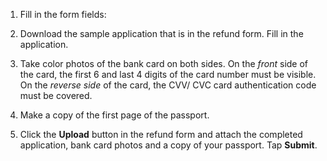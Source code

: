 1. Fill in the form fields:

    <Cut title="Fill in the refund form">

    <YandexForm name="support-survey" src="https://forms.yandex.ru/surveys/13460895.b14e7083ea92ec27b157232f968e6cb6aedb3685/?lang=en&topic1=money&topic3=refund&iframe=1&service=toloka-ai"/>

    </Cut>

1. Download the sample application that is in the refund form. Fill in the application.

1. Take color photos of the bank card on both sides. On the _front_ side of the card, the first 6 and last 4 digits of the card number must be visible. On the _reverse side_ of the card, the CVV/ CVC card authentication code must be covered.

1. Make a copy of the first page of the passport.

1. Click the **Upload** button in the refund form and attach the completed application, bank card photos and a copy of your passport. Tap **Submit**.